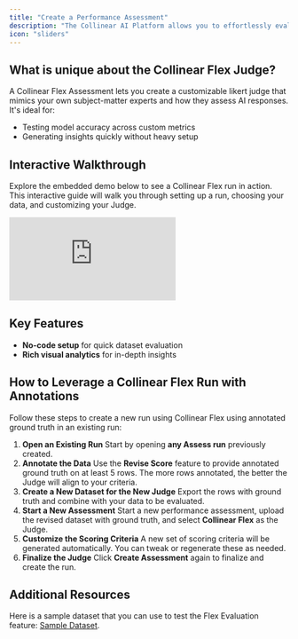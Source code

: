 ```yaml
---
title: "Create a Performance Assessment"
description: "The Collinear AI Platform allows you to effortlessly evaluate AI models with flexibility and precision. This guide walks you through the steps to create a new assessment run using Collinear's Flex Judge."
icon: "sliders"
---
```


## What is unique about the Collinear Flex Judge?

A Collinear Flex Assessment lets you create a customizable likert judge that mimics your own subject-matter experts and how they assess AI responses. It's ideal for:

-   Testing model accuracy across custom metrics
-   Generating insights quickly without heavy setup

## Interactive Walkthrough

Explore the embedded demo below to see a Collinear Flex run in action. This interactive guide will walk you through setting up a run, choosing your data, and customizing your Judge.

<div style={{position: "relative", paddingBottom: "calc(56.67989417989418% + 41px)", height: 0, width: "100%"}}>
    <iframe
        src="https://demo.arcade.software/QaJTUpdCpo5HgdHqiSTy?embed&embed_mobile=tab&embed_desktop=inline&show_copy_link=true"
        title="Effortlessly Evaluate AI Models with Collinear" frameborder="0" loading="lazy" webkitallowfullscreen
        mozallowfullscreen allowfullscreen allow="clipboard-write"
        style={{position: "absolute", top: 0, left: 0, width: "100%", height: "100%", colorScheme: "light"}}></iframe>
</div>

## Key Features

-   **No-code setup** for quick dataset evaluation
-   **Rich visual analytics** for in-depth insights

## How to Leverage a Collinear Flex Run with Annotations

Follow these steps to create a new run using Collinear Flex using annotated ground truth in an existing run:

1. **Open an Existing Run**
   Start by opening **any Assess run** previously created.
2. **Annotate the Data**
   Use the **Revise Score** feature to provide annotated ground truth on at least 5 rows. The more rows annotated, the better the Judge will align to your criteria.
3. **Create a New Dataset for the New Judge**
   Export the rows with ground truth and combine with your data to be evaluated.
4. **Start a New Assessment**
   Start a new performance assessment, upload the revised dataset with ground truth, and select **Collinear Flex** as the Judge.
5. **Customize the Scoring Criteria**
   A new set of scoring criteria will be generated automatically. You can tweak or regenerate these as needed.
6. **Finalize the Judge**
   Click **Create Assessment** again to finalize and create the run.

## Additional Resources

Here is a sample dataset that you can use to test the Flex Evaluation feature: [Sample Dataset](https://collinear.ai/sample_dataset.csv).
